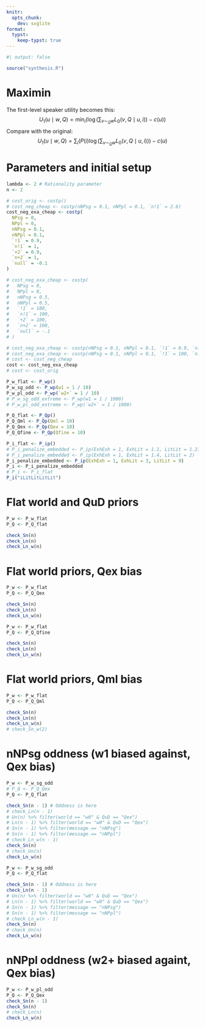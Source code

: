 ```yaml
---
knitr:
  opts_chunk:
    dev: svglite
format:
  typst:
    keep-typst: true
---
```


```r
#| output: false

source("synthesis.R")
```

# Maximin

The first-level speaker utility becomes this: $$U_1(u \mid w, Q) = \min_i\left(\log\left(\sum_{v \sim_Q w} L_0(v, Q \mid u, i)\right) - c(u)\right)$$ Compare with the original: $$U_1(u \mid w, Q) = \sum_i\left(P(i)\log\left(\sum_{v \sim_Q w} L_0(v, Q \mid u, i)\right)\right) - c(u)$$

# Parameters and initial setup

```r
lambda <- 2 # Rationality parameter
n <- 2

# cost_orig <- costp()
# cost_neg_cheap <- costp(nNPsg = 0.1, nNPpl = 0.1, `n!1` = 2.6)
cost_neg_exa_cheap <- costp(
  NPsg = 0,
  NPpl = 0,
  nNPsg = 0.1, 
  nNPpl = 0.1, 
  `!1` = 0.9, 
  `n!1` = 1, 
  `+2` = 0.9, 
  `n+2` = 1, 
  `null` = -0.1
)

# cost_neg_exa_cheap <- costp(
#   NPsg = 0,
#   NPpl = 0,
#   nNPsg = 0.5, 
#   nNPpl = 0.5, 
#   `!1` = 100, 
#   `n!1` = 100,
#   `+2` = 100, 
#   `n+2` = 100, 
#   `null` = -.1
# )

# cost_neg_exa_cheap <- costp(nNPsg = 0.1, nNPpl = 0.1, `!1` = 0.9, `n!1` = 1)
# cost_neg_exa_cheap <- costp(nNPsg = 0.1, nNPpl = 0.1, `!1` = 100, `n!1` = 100)
# cost <- cost_neg_cheap
cost <- cost_neg_exa_cheap
# cost <- cost_orig

P_w_flat <- P_wp()
P_w_sg_odd <- P_wp(w1 = 1 / 10)
P_w_pl_odd <- P_wp(`w2+` = 1 / 10)
# P_w_sg_odd_extreme <- P_wp(w1 = 1 / 1000)
# P_w_pl_odd_extreme <- P_wp(`w2+` = 1 / 1000)

P_Q_flat <- P_Qp()
P_Q_Qml <- P_Qp(Qml = 10)
P_Q_Qex <- P_Qp(Qex = 10)
P_Q_Qfine <- P_Qp(Qfine = 10)

P_i_flat <- P_ip()
# P_i_penalize_embedded <- P_ip(ExhExh = 1, ExhLit = 1.1, LitLit = 1.21)
# P_i_penalize_embedded <- P_ip(ExhExh = 1, ExhLit = 1.4, LitLit = 2)
P_i_penalize_embedded <- P_ip(ExhExh = 1, ExhLit = 3, LitLit = 9)
P_i <- P_i_penalize_embedded
# P_i <- P_i_flat
P_i("iLitLitLitLit")
```

# Flat world and QuD priors

```r
P_w <- P_w_flat
P_Q <- P_Q_flat

check_Sn(n)
check_Ln(n)
check_Ln_w(n)
```

# Flat world priors, Qex bias

```r
P_w <- P_w_flat
P_Q <- P_Q_Qex

check_Sn(n)
check_Ln(n)
check_Ln_w(n)
```

```r
P_w <- P_w_flat
P_Q <- P_Q_Qfine

check_Sn(n)
check_Ln(n)
check_Ln_w(n)
```

# Flat world priors, Qml bias

```r
P_w <- P_w_flat
P_Q <- P_Q_Qml

check_Sn(n)
check_Ln(n)
check_Ln_w(n)
# check_Sn_w(2)
```

# nNPsg oddness (w1 biased against, Qex bias)

```r
P_w <- P_w_sg_odd
# P_Q <- P_Q_Qex
P_Q <- P_Q_flat

check_Sn(n - 1) # Oddness is here
# check_Ln(n - 1)
# Un(n) %>% filter(world == "w0" & QuD == "Qex")
# Ln(n - 1) %>% filter(world == "w0" & QuD == "Qex")
# Sn(n - 1) %>% filter(message == "nNPsg")
# Sn(n - 1) %>% filter(message == "nNPpl")
# check_Ln_w(n - 1)
check_Sn(n)
# check_Un(n)
check_Ln_w(n)
```

```r
P_w <- P_w_sg_odd
P_Q <- P_Q_flat

check_Sn(n - 1) # Oddness is here
check_Ln(n - 1)
# Un(n) %>% filter(world == "w0" & QuD == "Qex")
# Ln(n - 1) %>% filter(world == "w0" & QuD == "Qex")
# Sn(n - 1) %>% filter(message == "nNPsg")
# Sn(n - 1) %>% filter(message == "nNPpl")
# check_Ln_w(n - 1)
check_Sn(n)
# check_Un(n)
check_Ln_w(n)
```

# nNPpl oddness (w2+ biased againt, Qex bias)

```r
P_w <- P_w_pl_odd
P_Q <- P_Q_Qex
check_Sn(n - 1)
check_Sn(n)
# check_Ln(n)
check_Ln_w(n)
```